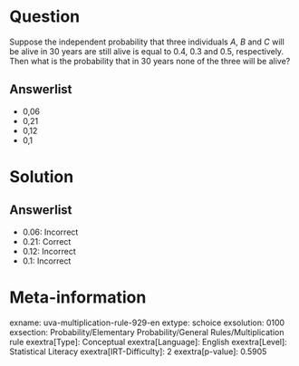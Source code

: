 Question
========

Suppose the independent probability that three individuals *A*, *B* and *C* will be alive in 30 years are still alive is equal to 0.4, 0.3 and 0.5, respectively. Then what is the probability that in 30 years none of the three will be alive?

Answerlist
----------

* 0,06
* 0,21
* 0,12
* 0,1

Solution
========

Answerlist
----------

* 0.06: Incorrect
* 0.21: Correct
* 0.12: Incorrect
* 0.1: Incorrect

Meta-information
================
exname: uva-multiplication-rule-929-en
extype: schoice
exsolution: 0100
exsection: Probability/Elementary Probability/General Rules/Multiplication rule
exextra[Type]: Conceptual
exextra[Language]: English
exextra[Level]: Statistical Literacy
exextra[IRT-Difficulty]: 2
exextra[p-value]: 0.5905
